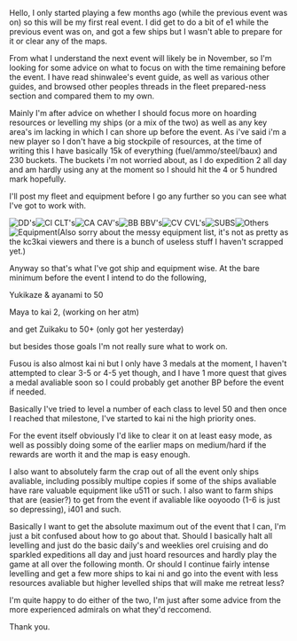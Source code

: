 Hello, I only started playing a few months ago (while the previous event was on) so this will be my first real event. I did get to do a bit of e1 while the previous event was on, and got a few ships but I wasn't able to prepare for it or clear any of the maps.

From what I understand the next event will likely be in November, so I'm looking for some advice on what to focus on with the time remaining before the event. I have read shinwalee's event guide, as well as various other guides, and browsed other peoples threads in the fleet prepared-ness section and compared them to my own.

Mainly I'm after advice on whether I should focus more on hoarding resources or levelling my ships (or a mix of the two) as well as any key area's im lacking in which I can shore up before the event. As i've said i'm a new player so I don't have a big stockpile of resources, at the time of writing this I have basically 15k of everything (fuel/ammo/steel/baux) and 230 buckets. The buckets i'm not worried about, as I do expedition 2 all day and am hardly using any at the moment so I should hit the 4 or 5 hundred mark hopefully.

I'll post my fleet and equipment before I go any further so you can see what I've got to work with.

[[File:Dd5544.jpg|thumb|DD's]][[File:Clclt234234.jpg|thumb|Cl CLT's]][[File:Cacav3453454.jpg|thumb|CA CAV's]][[File:Bb5545423.jpg|thumb|BB BBV's]][[File:Cvcvl5464565.jpg|thumb|CV CVL's]][[File:Subub4554.jpg|thumb|SUBS]][[File:Others656565.jpg|thumb|Others]][[File:Equipadoo343.jpg|thumb|Equipment]](Also sorry about the messy equipment list, it's not as pretty as the kc3kai viewers and there is a bunch of useless stuff I haven't scrapped yet.)

Anyway so that's what I've got ship and equipment wise. At the bare minimum before the event I intend to do the following,

Yukikaze & ayanami to 50

Maya to kai 2, (working on her atm)

and get Zuikaku to 50+ (only got her yesterday)

but besides those goals I'm not really sure what to work on.

Fusou is also almost kai ni but I only have 3 medals at the moment, I haven't attempted to clear 3-5 or 4-5 yet though, and I have 1 more quest that gives a medal avaliable soon so I could probably get another BP before the event if needed.

Basically I've tried to level a number of each class to level 50 and then once I reached that milestone, I've started to kai ni the high priority ones.

For the event itself obviously I'd like to clear it on at least easy mode, as well as possibly doing some of the earlier maps on medium/hard if the rewards are worth it and the map is easy enough.

I also want to absolutely farm the crap out of all the event only ships avaliable, including possibly multipe copies if some of the ships avaliable have rare valuable equipment like u511 or such. I also want to farm ships that are (easier?) to get from the event if avaliable like ooyoodo (1-6 is just so depressing), i401 and such.

Basically I want to get the absolute maximum out of the event that I can, I'm just a bit confused about how to go about that. Should I basically halt all levelling and just do the basic daily's and weeklies orel cruising and do sparkled expeditions all day and just hoard resources and hardly play the game at all over the following month. Or should I continue fairly intense levelling and get a few more ships to kai ni and go into the event with less resources avaliable but higher levelled ships that will make me retreat less?

I'm quite happy to do either of the two, I'm just after some advice from the more experienced admirals on what they'd reccomend.

Thank you.<ac_metadata title="First Event Help"> </ac_metadata>